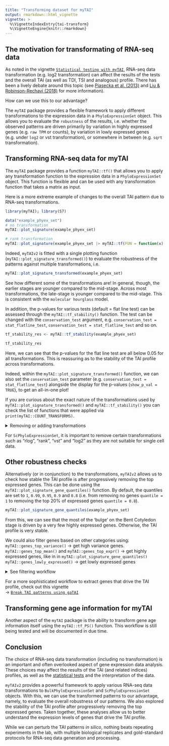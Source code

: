 ```yaml
---
title: "Transforming dataset for myTAI"
output: rmarkdown::html_vignette
vignette: >
  %\VignetteIndexEntry{tai-transform}
  %\VignetteEngine{knitr::rmarkdown}
---
```


## The motivation for transformating of RNA-seq data

As noted in the vignette [`Statistical testing with myTAI`](tai-stats.html), RNA-seq data transformation (e.g. log2 transformation) can affect the results of the tests and the overall TAI (as well as TDI, TSI and analogous) profile. There has been a lively debate around this topic (see [Piasecka et al. (2013)](https://journals.plos.org/plosgenetics/article?id=10.1371/journal.pgen.1003476) and [Liu & Robinson-Rechavi (2018)](https://academic.oup.com/gbe/article/10/9/2266/5076813) for more information).

How can we use this to our advantage?

The `myTAI` package provides a flexible framework to apply different transformations to the expression data in a `PhyloExpressionSet` object. This allows you to evaluate the `robustness` of the results, i.e. whether the observed patterns are driven primarily by variation in highly expressed genes (e.g. `raw TPM` or counts), by variation in lowly expressed genes (e.g. under `log2` or vst transformation), or somewhere in between (e.g. `sqrt` transformation).

## Transforming RNA-seq data for myTAI

The `myTAI` package provides a function `myTAI::tf()` that allows you to apply any transformation function to the expression data in a `PhyloExpressionSet` object. This function is flexible and can be used with any transformation function that takes a matrix as input.

Here is a more extreme example of changes to the overall TAI pattern due to RNA-seq transformations.

```r
library(myTAI); library(S7)
```

```r
data("example_phyex_set")
# no transformation
myTAI::plot_signature(example_phyex_set)
```

```r
# rank transformation
myTAI::plot_signature(example_phyex_set |> myTAI::tf(FUN = function(x) apply(x, 2, base::rank)))
```

Indeed, `myTAIv2` is fitted with a single plotting function (`myTAI::plot_signature_transformed()`) to evaluate the robustness of the patterns against multiple transformations, i.e.

```r
myTAI::plot_signature_transformed(example_phyex_set)
```

See how different some of the transformations are! In general, though, the earlier stages are younger compared to the mid-stage. Across most transformations, the late-stage is younger compared to the mid-stage. This is consistent with the `molecular hourglass` model.

In addition, the p-values for various tests (default = flat line test) can be assessed through the `myTAI::tf_stability()` function. The test can be changed with the `conservation_test` argument, e.g. `conservation_test = stat_flatline_test`, `conservation_test = stat_flatline_test` and so on.

```r
tf_stability_res <- myTAI::tf_stability(example_phyex_set)
```

```r
tf_stability_res
```

Here, we can see that the p-values for the flat line test are all below 0.05 for all transformations. This is reassuring as to the stability of the TAI profile across transformations.

Indeed, within the `myTAI::plot_signature_transformed()` function, we can also set the `conservation_test` parameter (e.g. `conservation_test = stat_flatline_test`) alongside the display for the p-values (`show_p_val = TRUE`), to get an all-in-one plot!

:::{.tip}
If you are curious about the exact nature of the transformations used by `myTAI::plot_signature_transformed()` and `myTAI::tf_stability()` you can check the list of functions that were applied via `print(myTAI::COUNT_TRANSFORMS)`.

<details> <summary>Removing or adding transformations</summary>
To remove transformations, e.g. "rlog", "rank", "vst" from the list, e.g.
```r
COUNT_TRANSFORMS_REMOVED <- COUNT_TRANSFORMS[!names(COUNT_TRANSFORMS) %in% c("rlog", "rank", "vst")]
```

To add transformations, e.g.
```r
COUNT_TRANSFORMS_ADDED <- c(COUNT_TRANSFORMS, list(new_transform = function(x) x + 1))
```

Then apply to tf_stability or plot_signature functions, e.g.
```r
myTAI::tf_stability(example_phyex_set, transformations = COUNT_TRANSFORMS_REMOVED)
myTAI::plot_signature_transformed(example_phyex_set, transformations = COUNT_TRANSFORMS_REMOVED)
```
</details>

For `ScPhyloExpressionSet`, it is important to remove certain transformations such as "rlog", "rank", "vst" and "log2" as they are not suitable for single cell data.
:::

## Other robustness checks

Alternatively (or in conjunction) to the transformations, `myTAIv2` allows us to check how stable the TAI profile is after progressively removing the top expressed genes. This can be done using the `myTAI::plot_signature_gene_quantiles()` function. By default, the quantiles are set to `1`, `0.99`, `0.95`, `0.9` and `0.8` (i.e. from removing no genes `quantile = 1` to removing the top 20% of expressed genes `quantile = 0.8`).

```r
myTAI::plot_signature_gene_quantiles(example_phyex_set)
```

From this, we can see that the most of the 'bulge' on the Bent Cotyledon stage is driven by a very few highly expressed genes. Otherwise, the TAI profile is very stable.

We could also filter genes based on other categories using:   
`myTAI::genes_top_variance()` →  get high variance genes. 
`myTAI::genes_top_mean()` and `myTAI::genes_top_expr()` → get highly expressed genes, like in in `myTAI::plot_signature_gene_quantiles()`    
`myTAI::genes_lowly_expressed()` → get lowly expressed genes

<details> <summary>See filtering workflow</summary>
```r
# get top 1% variance genes (default parameters)
genes.top_var <- myTAI::genes_top_variance(example_phyex_set)
# get top 1% expressed genes (default parameters)
genes.top_mean <- myTAI::genes_top_mean(example_phyex_set)
# get lowly expressed genes with mean < 1 (default parameters)
genes.low_expr <- myTAI::genes_lowly_expressed(example_phyex_set)
```

Once you have a gene set, we can use `myTAI::remove_genes()` to filter out genes in a given set:

```r
# removing top 1% variance genes
example_phyex_set.rm_top_var <-
  myTAI::remove_genes(example_phyex_set, genes.top_var)
# plot
myTAI::plot_signature(example_phyex_set.rm_top_var)
```

We could also use `myTAI::select_genes()` to keep the genes in a given set:

```r
# select top 1% expressed genes
example_phyex_set.select_top_expr <- 
  myTAI::select_genes(example_phyex_set, genes.top_mean)
# plot
myTAI::plot_signature(example_phyex_set.select_top_expr)
```

If you have certain genes of interest, we can also select or remove individual genes with `myTAI::select_genes()` and `myTAI::remove_genes()`, respectively.

```r
# remove two genes (AT1G02780 & AT1G03880)
example_phyex_set.select_goi <- 
  myTAI::remove_genes(example_phyex_set, c("AT1G02780", "AT1G03880"))
# plot
myTAI::plot_signature(example_phyex_set.select_goi)
```

</details>

For a more sophisticated workflow to extract genes that drive the TAI profile, check out this vignette  
→ [`Break TAI patterns using gaTAI`](tai-breaker.html)

## Transforming gene age information for myTAI

Another aspect of the `myTAI` package is the ability to transform gene age information itself using the `myTAI::tf_PS()` function. This workflow is still being tested and will be documented in due time.

## Conclusion

The choice of RNA-seq data transformation (including no transformation) is an important and often overlooked aspect of gene expression data analysis. These choices may affect the results of the TAI (and related indices) profiles, as well as the [statistical tests](tai-stats.html) and the interpretation of the data.

`myTAIv2` provides a powerful framework to apply various RNA-seq data transformations to `BulkPhyloExpressionSet` and `ScPhyloExpressionSet` objects. With this, we can use the transformed patterns to our advantage, namely, to evaluate the overall robustness of our patterns. We also explored the stability of the TAI profile after progressively removing the top expressed genes. Taken together, these analyses allow us to better understand the expression levels of genes that drive the TAI profile.

:::{.important}
While we can perturb the TAI patterns *in silico*, nothing beats repeating experiments in the lab, with multiple biological replicates and gold-standard protocols for RNA-seq data generation and processing.
:::
